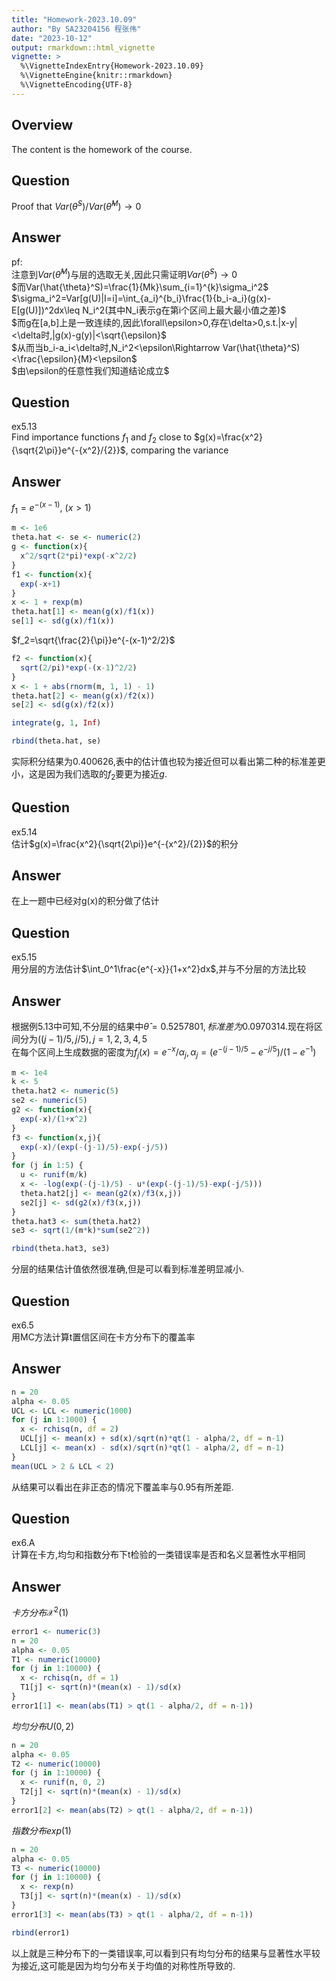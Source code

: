 ---
title: "Homework-2023.10.09"
author: "By SA23204156 程张伟"
date: "2023-10-12"
output: rmarkdown::html_vignette
vignette: >
  %\VignetteIndexEntry{Homework-2023.10.09}
  %\VignetteEngine{knitr::rmarkdown}
  %\VignetteEncoding{UTF-8}
---
   
## Overview  
   
The content is the homework of the course.

## Question  
   
Proof that $Var(\hat{\theta}^S)/Var(\hat{\theta}^M)\rightarrow0$   
   
## Answer    
   
pf:   
注意到$Var(\hat{\theta}^M)$与层的选取无关,因此只需证明$Var(\hat{\theta}^S)\rightarrow0$    
$而Var(\hat{\theta}^S)=\frac{1}{Mk}\sum_{i=1}^{k}\sigma_i^2$   
$\sigma_i^2=Var[g(U)|I=i]=\int_{a_i}^{b_i}\frac{1}{b_i-a_i}(g(x)-E[g(U)])^2dx\leq N_i^2(其中N_i表示g在第i个区间上最大最小值之差)$   
$而g在[a,b]上是一致连续的,因此\forall\epsilon>0,存在\delta>0,s.t.|x-y|<\delta时,|g(x)-g(y)|<\sqrt{\epsilon}$   
$从而当b_i-a_i<\delta时,N_i^2<\epsilon\Rightarrow Var(\hat{\theta}^S)<\frac{\epsilon}{M}<\epsilon$   
$由\epsilon的任意性我们知道结论成立$   
   
## Question  
   
ex5.13    
Find importance functions $f_1$ and $f_2$ close to $g(x)=\frac{x^2}{\sqrt{2\pi}}e^{-{x^2}/{2}}$, comparing the variance
   
## Answer   
   

$f_1=e^{-(x-1)}$, $(x>1)$   
```{r,eval=FALSE}
m <- 1e6
theta.hat <- se <- numeric(2)
g <- function(x){
  x^2/sqrt(2*pi)*exp(-x^2/2)
}
f1 <- function(x){
  exp(-x+1)
}
x <- 1 + rexp(m)
theta.hat[1] <- mean(g(x)/f1(x))
se[1] <- sd(g(x)/f1(x))
```
   
$f_2=\sqrt{\frac{2}{\pi}}e^{-(x-1)^2/2}$
```{r,eval=FALSE}
f2 <- function(x){
  sqrt(2/pi)*exp(-(x-1)^2/2)
}
x <- 1 + abs(rnorm(m, 1, 1) - 1)
theta.hat[2] <- mean(g(x)/f2(x))
se[2] <- sd(g(x)/f2(x))
```

```{r,eval=FALSE}
integrate(g, 1, Inf)
```
  
```{r,eval=FALSE}
rbind(theta.hat, se)
```
  
实际积分结果为0.400626,表中的估计值也较为接近但可以看出第二种的标准差更小，这是因为我们选取的$f_2$要更为接近$g$.   
   
## Question  
   
ex5.14    
估计$g(x)=\frac{x^2}{\sqrt{2\pi}}e^{-{x^2}/{2}}$的积分
   
## Answer    
   
在上一题中已经对g(x)的积分做了估计   
    
## Question  
   
ex5.15    
用分层的方法估计$\int_0^1\frac{e^{-x}}{1+x^2}dx$,并与不分层的方法比较
   
## Answer    
   
根据例5.13中可知,不分层的结果中$\hat\theta=0.5257801,标准差为0.0970314$.现在将区间分为$((j-1)/5,j/5),j=1,2,3,4,5$    
在每个区间上生成数据的密度为$f_j(x)=e^{-x}/\alpha_j,\alpha_j=(e^{-(j-1)/5}-e^{-j/5})/(1-e^{-1})$    
   
```{r,eval=FALSE}
m <- 1e4
k <- 5
theta.hat2 <- numeric(5)
se2 <- numeric(5)
g2 <- function(x){
  exp(-x)/(1+x^2)
}
f3 <- function(x,j){
  exp(-x)/(exp(-(j-1)/5)-exp(-j/5))
}
for (j in 1:5) {
  u <- runif(m/k)
  x <- -log(exp(-(j-1)/5) - u*(exp(-(j-1)/5)-exp(-j/5)))
  theta.hat2[j] <- mean(g2(x)/f3(x,j))
  se2[j] <- sd(g2(x)/f3(x,j))
}
theta.hat3 <- sum(theta.hat2)
se3 <- sqrt(1/(m*k)*sum(se2^2))
```
   
```{r,eval=FALSE}
rbind(theta.hat3, se3)
```
   
分层的结果估计值依然很准确,但是可以看到标准差明显减小.   
    
## Question  
   
ex6.5    
用MC方法计算t置信区间在卡方分布下的覆盖率
   
## Answer   
   
```{r,eval=FALSE}
n = 20
alpha <- 0.05
UCL <- LCL <- numeric(1000)
for (j in 1:1000) {
  x <- rchisq(n, df = 2)
  UCL[j] <- mean(x) + sd(x)/sqrt(n)*qt(1 - alpha/2, df = n-1)
  LCL[j] <- mean(x) - sd(x)/sqrt(n)*qt(1 - alpha/2, df = n-1)
}
mean(UCL > 2 & LCL < 2)
```
   
从结果可以看出在非正态的情况下覆盖率与0.95有所差距.   
   
## Question  
   
ex6.A    
计算在卡方,均匀和指数分布下t检验的一类错误率是否和名义显著性水平相同
   
## Answer  
  
$卡方分布\mathcal{X}^2(1)$
```{r,eval=FALSE}
error1 <- numeric(3) 
n = 20
alpha <- 0.05
T1 <- numeric(10000)
for (j in 1:10000) {
  x <- rchisq(n, df = 1)
  T1[j] <- sqrt(n)*(mean(x) - 1)/sd(x) 
}
error1[1] <- mean(abs(T1) > qt(1 - alpha/2, df = n-1))
```
   
$均匀分布U(0,2)$
```{r,eval=FALSE}
n = 20
alpha <- 0.05
T2 <- numeric(10000)
for (j in 1:10000) {
  x <- runif(n, 0, 2)
  T2[j] <- sqrt(n)*(mean(x) - 1)/sd(x) 
}
error1[2] <- mean(abs(T2) > qt(1 - alpha/2, df = n-1))
```
  
$指数分布exp(1)$  
```{r,eval=FALSE}
n = 20
alpha <- 0.05
T3 <- numeric(10000)
for (j in 1:10000) {
  x <- rexp(n)
  T3[j] <- sqrt(n)*(mean(x) - 1)/sd(x) 
}
error1[3] <- mean(abs(T3) > qt(1 - alpha/2, df = n-1))
```
   
```{r,eval=FALSE}
rbind(error1)
```
   
以上就是三种分布下的一类错误率,可以看到只有均匀分布的结果与显著性水平较为接近,这可能是因为均匀分布关于均值的对称性所导致的.
